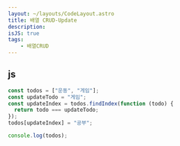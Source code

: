 ```yaml
---
layout: ~/layouts/CodeLayout.astro
title: 배열 CRUD-Update
description: 
isJS: true
tags:
	- 배열CRUD
---
```


## js

```js
const todos = ["운동", "게임"];
const updateTodo = "게임";
const updateIndex = todos.findIndex(function (todo) {
  return todo === updateTodo;
});
todos[updateIndex] = "공부";

console.log(todos);
```

